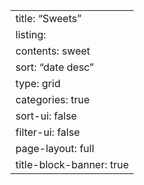 ---
title: "Sweets"
listing:
  contents: sweet
  sort: "date desc"
  type: grid
  categories: true
  sort-ui: false
  filter-ui: false
page-layout: full
title-block-banner: true
---
